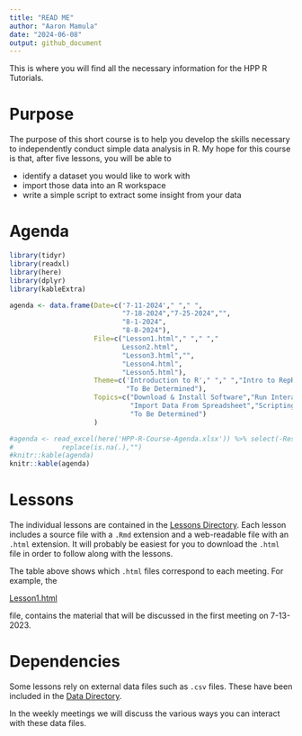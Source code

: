 ```yaml
---
title: "READ ME"
author: "Aaron Mamula"
date: "2024-06-08"
output: github_document
---
```


This is where you will find all the necessary information for the HPP R Tutorials.

# Purpose

The purpose of this short course is to help you develop the skills necessary to independently conduct simple data analysis in R. My hope for this course is that, after five lessons, you will be able to

* identify a dataset you would like to work with
* import those data into an R workspace
* write a simple script to extract some insight from your data

# Agenda

```r
library(tidyr)
library(readxl)
library(here)
library(dplyr)
library(kableExtra)
```


```r
agenda <- data.frame(Date=c('7-11-2024'," "," ",
                            "7-18-2024","7-25-2024","",
                            "8-1-2024",
                            "8-8-2024"),
                     File=c("Lesson1.html"," "," ","
                            Lesson2.html",
                            "Lesson3.html","",
                            "Lesson4.html",
                            "Lesson5.html"),
                     Theme=c('Introduction to R'," "," ","Intro to RepRes","Data Visualization","","Data Wrangling",
                             "To Be Determined"),
                     Topics=c("Download & Install Software","Run Interactive Code",
                              "Import Data From Spreadsheet","Scripting","Plots and Charts","External Libraries","Joins",
                              "To Be Determined")
                     )

#agenda <- read_excel(here('HPP-R-Course-Agenda.xlsx')) %>% select(-Resources,-Code) %>% #mutate(LessonDate=format(LessonDate,"%m-%d")) %>%
#            replace(is.na(.),"")
#knitr::kable(agenda) 
knitr::kable(agenda)
```

# Lessons

The individual lessons are contained in the [Lessons Directory](https://github.com/aaronmams/HPP-R-Group-2023/tree/master/Lessons). Each lesson includes a source file with a `.Rmd` extension and a web-readable file with an `.html` extension. It will probably be easiest for you to download the `.html` file in order to follow along with the lessons.

The table above shows which `.html` files correspond to each meeting. For example, the

[Lesson1.html](https://github.com/aaronmams/HPP-R-Group/tree/master/Lessons)

file, contains the material that will be discussed in the first meeting on 7-13-2023.


# Dependencies

Some lessons rely on external data files such as `.csv` files. These have been included in the [Data Directory](https://github.com/aaronmams/HPP-R-Group-2023/tree/master/Data). 

In the weekly meetings we will discuss the various ways you can interact with these data files. 





